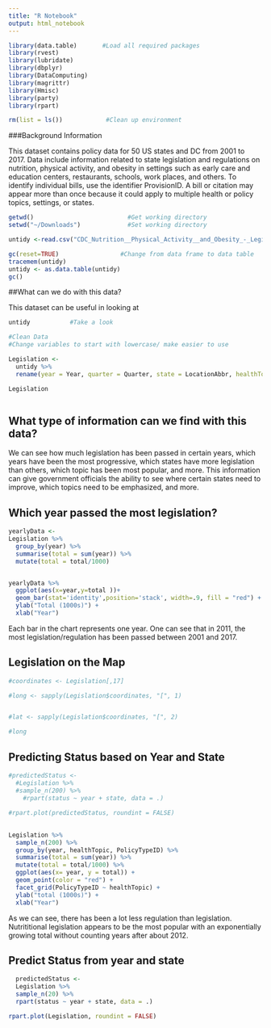 ```yaml
---
title: "R Notebook"
output: html_notebook
---
```



```r
library(data.table)       #Load all required packages
library(rvest)
library(lubridate)
library(dbplyr)
library(DataComputing)
library(magrittr)
library(Hmisc)
library(party)
library(rpart)

rm(list = ls())            #Clean up environment

```


###Background Information

This dataset contains policy data for 50 US states and DC from 2001 to 2017. Data include information related to state legislation and regulations on nutrition, physical activity, and obesity in settings such as early care and education centers, restaurants, schools, work places, and others. To identify individual bills, use the identifier ProvisionID. A bill or citation may appear more than once because it could apply to multiple health or policy topics, settings, or states. 


```r


getwd()                          #Get working directory
setwd("~/Downloads")             #Set working directory 

untidy <-read.csv("CDC_Nutrition__Physical_Activity__and_Obesity_-_Legislation.csv")    #Read file in table format and create a data frame from it

gc(reset=TRUE)                 #Change from data frame to data table
tracemem(untidy)
untidy <- as.data.table(untidy)
gc()


```




##What can we do with this data?

This dataset can be useful in looking at 

```r

untidy           #Take a look


```

```r

#Clean Data 
#Change variables to start with lowercase/ make easier to use

Legislation <-
  untidy %>%
  rename(year = Year, quarter = Quarter, state = LocationAbbr, healthTopic = HealthTopic, policyTopic = PolicyTopic, dataSource = DataSource, setting = Setting, title = Title, status = Status, citation = Citation, statusAltValue = StatusAltValue, dataType = DataType, comments = Comments, enDate = EnactedDate, effDate = EffectiveDate, coordinates = GeoLocation, display = DisplayOrder)

Legislation



```







## What type of information can we find with this data?

We can see how much legislation has been passed in certain years, which years have been the most progressive, which states have more legislation than others, which topic has been most popular, and more. This information can give government officials the ability to see where certain states need to improve, which topics need to be emphasized, and more.


## Which year passed the most legislation?


```r

yearlyData <-
Legislation %>%
  group_by(year) %>%
  summarise(total = sum(year)) %>%
  mutate(total = total/1000)


yearlyData %>%
  ggplot(aes(x=year,y=total ))+
  geom_bar(stat='identity',position='stack', width=.9, fill = "red") +
  ylab("Total (1000s)") +
  xlab("Year") 


```

Each bar in the chart represents one year. One can see that in 2011, the most legislation/regulation has been passed between 2001 and 2017.

## Legislation on the Map

```r

#coordinates <- Legislation[,17]

#long <- sapply(Legislation$coordinates, "[", 1)


#lat <- sapply(Legislation$coordinates, "[", 2)

#long


```

## Predicting Status based on Year and State

```r

#predictedStatus <-
  #Legislation %>%
  #sample_n(200) %>%
    #rpart(status ~ year + state, data = .)

#rpart.plot(predictedStatus, roundint = FALSE)


```

##

```r

Legislation %>%
  sample_n(200) %>%
  group_by(year, healthTopic, PolicyTypeID) %>%
  summarise(total = sum(year)) %>%
  mutate(total = total/1000) %>%
  ggplot(aes(x= year, y = total)) +
  geom_point(color = "red") +
  facet_grid(PolicyTypeID ~ healthTopic) +
  ylab("total (1000s)") +
  xlab("Year")


```


As we can see, there has been a lot less regulation than legislation. Nutrititional legislation appears to be the most popular with an exponentially growing total without counting years after about 2012.


## Predict Status from year and state

```r

  predictedStatus <-
  Legislation %>%
  sample_n(20) %>%
  rpart(status ~ year + state, data = .)

rpart.plot(Legislation, roundint = FALSE)

```






















